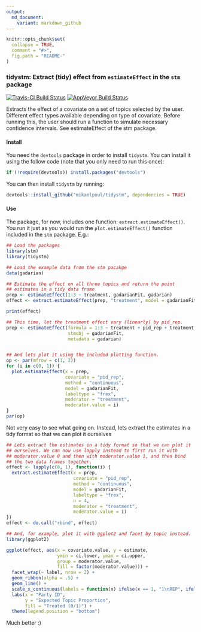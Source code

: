 ```yaml
---
output:
  md_document:
    variant: markdown_github
---
```


<!-- README.md is generated from README.Rmd. Please edit that file -->

```r
knitr::opts_chunk$set(
  collapse = TRUE,
  comment = "#>",
  fig.path = "README-"
)
```

### tidystm: Extract (tidy) effect from `estimateEffect` in the `stm` package

[![Travis-CI Build Status](https://travis-ci.org/.svg?branch=master)](https://travis-ci.org/)
[![AppVeyor Build Status](https://ci.appveyor.com/api/projects/status/github/mikaelpoul/tidystm?branch=master&svg=true)](https://ci.appveyor.com/project/mikaelpoul/tidystm)

Extracts the effect of a covariate on a set of topics selected by the user. Different effect types available depending on type of covariate. Before running this, the user should run a function to simulate necessary confidence intervals. See estimateEffect of the stm package.

#### Install

You need the `devtools` package in order to install `tidystm`. You can install it using the follow code (note that you only need to run this once):

```r
if (!require(devtools)) install.packages("devtools")
```

You can then install `tidystm` by running:

```r
devtools::install_github("mikaelpoul/tidystm", dependencies = TRUE)
```

#### Use

The package, for now, includes one function: `extract.estimateEffect()`. You run it just as you would run the `plot.estimateEffect()` function included in the `stm` package. E.g.:

```r
## Load the packages
library(stm)
library(tidystm)

## Load the example data from the stm pacakge
data(gadarian)

## Estimate the effect on all three topics and return the point
## estimates in a tidy data frame
prep <- estimateEffect(1:3 ~ treatment, gadarianFit, gadarian)
effect <- extract.estimateEffect(prep, "treatment", model = gadarianFit, method = "pointestimate")

print(effect)
```


``` r

## This time, let the treatment effect vary (linearly) by pid_rep.
prep <- estimateEffect(formula = 1:3 ~ treatment + pid_rep + treatment:pid_rep,
                       stmobj = gadarianFit,
                       metadata = gadarian)


## And lets plot it using the included plotting function.
op <- par(mfrow = c(1, 2))
for (i in c(0, 1)) {
  plot.estimateEffect(x = prep,
                      covariate = "pid_rep",
                      method = "continuous",
                      model = gadarianFit,
                      labeltype = "frex",
                      moderator = "treatment",
                      moderator.value = i)
}
par(op)


```

Not very easy to see what going on. Instead, lets extract the estimates in a tidy format so that we can plot it ourselves

```r
## Lets extract the estimates in a tidy format so that we can plot it
## ourselves. We can now use lapply instead to first run it with
## moderator.value 0 and then with moderator.value 1, and then bind
## the two data frames together.
effect <- lapply(c(0, 1), function(i) {
  extract.estimateEffect(x = prep,
                         covariate = "pid_rep",
                         method = "continuous",
                         model = gadarianFit,
                         labeltype = "frex",
                         n = 4,
                         moderator = "treatment",
                         moderator.value = i)
})
effect <- do.call("rbind", effect)

## And, for example, plot it with ggplot2 and facet by topic instead.
library(ggplot2)

ggplot(effect, aes(x = covariate.value, y = estimate,
                   ymin = ci.lower, ymax = ci.upper,
                   group = moderator.value,
                   fill = factor(moderator.value))) +
  facet_wrap(~ label, nrow = 2) +
  geom_ribbon(alpha = .5) +
  geom_line() +
  scale_x_continuous(labels = function(x) ifelse(x == 1, "1\nREP", ifelse(x == 0, "0\nDEM", x))) +
  labs(x = "Party ID",
       y = "Expected Topic Proportion",
       fill = "Treated (0/1)") +
  theme(legend.position = "bottom")


```

Much better :)

